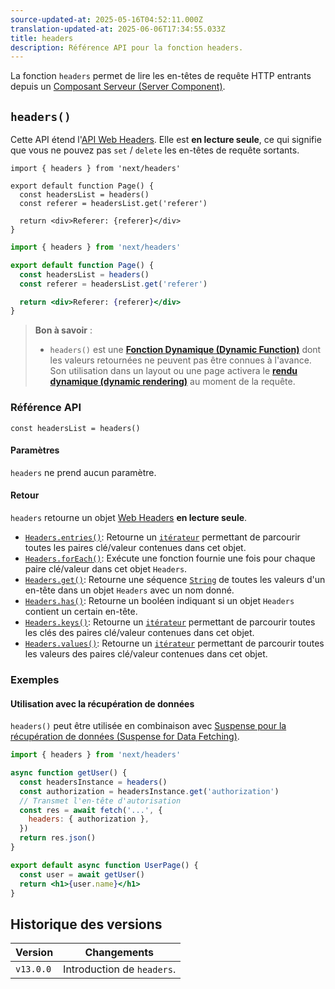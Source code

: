 ```yaml
---
source-updated-at: 2025-05-16T04:52:11.000Z
translation-updated-at: 2025-06-06T17:34:55.033Z
title: headers
description: Référence API pour la fonction headers.
---
```


La fonction `headers` permet de lire les en-têtes de requête HTTP entrants depuis un [Composant Serveur (Server Component)](/docs/app/building-your-application/rendering/server-components).

## `headers()`

Cette API étend l'[API Web Headers](https://developer.mozilla.org/docs/Web/API/Headers). Elle est **en lecture seule**, ce qui signifie que vous ne pouvez pas `set` / `delete` les en-têtes de requête sortants.

```tsx filename="app/page.tsx" switcher
import { headers } from 'next/headers'

export default function Page() {
  const headersList = headers()
  const referer = headersList.get('referer')

  return <div>Referer: {referer}</div>
}
```

```jsx filename="app/page.js" switcher
import { headers } from 'next/headers'

export default function Page() {
  const headersList = headers()
  const referer = headersList.get('referer')

  return <div>Referer: {referer}</div>
}
```

> **Bon à savoir** :
>
> - `headers()` est une **[Fonction Dynamique (Dynamic Function)](/docs/app/building-your-application/rendering/server-components#server-rendering-strategies#dynamic-functions)** dont les valeurs retournées ne peuvent pas être connues à l'avance. Son utilisation dans un layout ou une page activera le **[rendu dynamique (dynamic rendering)](/docs/app/building-your-application/rendering/server-components#dynamic-rendering)** au moment de la requête.

### Référence API

```tsx
const headersList = headers()
```

#### Paramètres

`headers` ne prend aucun paramètre.

#### Retour

`headers` retourne un objet [Web Headers](https://developer.mozilla.org/docs/Web/API/Headers) **en lecture seule**.

- [`Headers.entries()`](https://developer.mozilla.org/docs/Web/API/Headers/entries): Retourne un [`itérateur`](https://developer.mozilla.org/docs/Web/JavaScript/Reference/Iteration_protocols) permettant de parcourir toutes les paires clé/valeur contenues dans cet objet.
- [`Headers.forEach()`](https://developer.mozilla.org/docs/Web/API/Headers/forEach): Exécute une fonction fournie une fois pour chaque paire clé/valeur dans cet objet `Headers`.
- [`Headers.get()`](https://developer.mozilla.org/docs/Web/API/Headers/get): Retourne une séquence [`String`](https://developer.mozilla.org/docs/Web/JavaScript/Reference/Global_Objects/String) de toutes les valeurs d'un en-tête dans un objet `Headers` avec un nom donné.
- [`Headers.has()`](https://developer.mozilla.org/docs/Web/API/Headers/has): Retourne un booléen indiquant si un objet `Headers` contient un certain en-tête.
- [`Headers.keys()`](https://developer.mozilla.org/docs/Web/API/Headers/keys): Retourne un [`itérateur`](https://developer.mozilla.org/docs/Web/JavaScript/Reference/Iteration_protocols) permettant de parcourir toutes les clés des paires clé/valeur contenues dans cet objet.
- [`Headers.values()`](https://developer.mozilla.org/docs/Web/API/Headers/values): Retourne un [`itérateur`](https://developer.mozilla.org/docs/Web/JavaScript/Reference/Iteration_protocols) permettant de parcourir toutes les valeurs des paires clé/valeur contenues dans cet objet.

### Exemples

#### Utilisation avec la récupération de données

`headers()` peut être utilisée en combinaison avec [Suspense pour la récupération de données (Suspense for Data Fetching)](/docs/app/building-your-application/data-fetching/fetching-caching-and-revalidating).

```jsx filename="app/page.js"
import { headers } from 'next/headers'

async function getUser() {
  const headersInstance = headers()
  const authorization = headersInstance.get('authorization')
  // Transmet l'en-tête d'autorisation
  const res = await fetch('...', {
    headers: { authorization },
  })
  return res.json()
}

export default async function UserPage() {
  const user = await getUser()
  return <h1>{user.name}</h1>
}
```

## Historique des versions

| Version   | Changements               |
| --------- | ------------------------- |
| `v13.0.0` | Introduction de `headers`. |